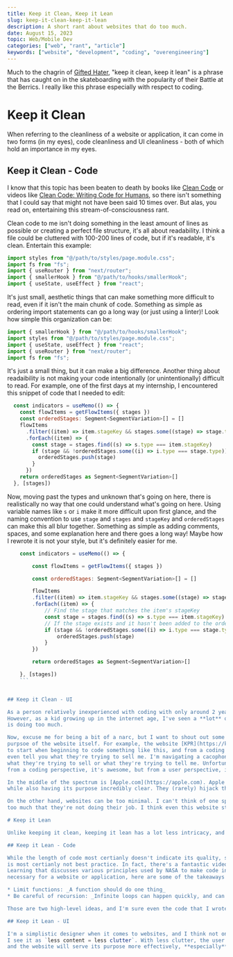 ```yaml
---
title: Keep it Clean, Keep it Lean
slug: keep-it-clean-keep-it-lean
description: A short rant about websites that do too much.
date: August 15, 2023
topic: Web/Mobile Dev
categories: ["web", "rant", "article"]
keywords: ["website", "development", "coding", "overengineering"]
---
```


Much to the chagrin of [Gifted Hater](https://www.youtube.com/channel/UC82d7bBOUmsE_b8crhEgSIw), "keep it clean, keep it lean"
is a phrase that has caught on in the skateboarding with the popularity of their Battle at the Berrics. I really like this phrase especially with respect to coding.

# Keep it Clean

When referring to the cleanliness of a website or application, it can come in two forms (in my eyes), code cleanliness and UI
cleanliness - both of which hold an importance in my eyes.

## Keep it Clean - Code

I know that this topic has been beaten to death by books like [Clean Code](https://www.amazon.com/Clean-Code-Handbook-Software-Craftsmanship/dp/0132350882)
or videos like [Clean Code: Writing Code for Humans](https://www.youtube.com/watch?v=7EmboKQH8lM), so there isn't something that I could say that might
not have been said 10 times over. But alas, you read on, entertaining this stream-of-consciousness rant.

Clean code to me isn't doing something in the least amount of lines as possible or creating a perfect file structure, it's all
about readability. I think a file could be cluttered with 100-200 lines of code, but if it's readable, it's clean. Entertain this example:

```javascript
import styles from "@/path/to/styles/page.module.css";
import fs from "fs";
import { useRouter } from "next/router";
import { smallerHook } from "@/path/to/hooks/smallerHook";
import { useState, useEffect } from "react";
```

It's just small, aesthetic things that can make something more difficult to read, even if it isn't the main chunk of code.
Something as simple as ordering import statements can go a long way (or just using a linter)! Look how simple this organization can be:

```javascript
import { smallerHook } from "@/path/to/hooks/smallerHook";
import styles from "@/path/to/styles/page.module.css";
import { useState, useEffect } from "react";
import { useRouter } from "next/router";
import fs from "fs";
```

It's just a small thing, but it can make a big difference. Another thing about readaibility is not making your code intentionally (or unintentionally)
difficult to read. For example, one of the first days at my internship, I encountered this snippet of code that I needed to edit:

```javascript
  const indicators = useMemo(() => {
    const flowItems = getFlowItems({ stages })
    const orderedStages: Segment<SegmentVariation>[] = []
    flowItems
      .filter((item) => item.stageKey && stages.some((stage) => stage.type === item.stageKey))
      .forEach((item) => {
        const stage = stages.find((s) => s.type === item.stageKey)
        if (stage && !orderedStages.some((i) => i.type === stage.type)) {
          orderedStages.push(stage)
        }
      })
    return orderedStages as Segment<SegmentVariation>[]
  }, [stages])
```

Now, moving past the types and unknown that's going on here, there is realistically no way that one could understand what's going on here.
Using variable names like `s` or `i` make it more difficult upon first glance, and
the naming convention to use `stage` and `stages` and `stageKey`
and `orderedStages` can make this all blur together. Something as simple as adding comments, spaces, and some
explanation here and there goes a long way! Maybe how I rewrote it is not your style, but it's definitely easier for me.

````javascript
    const indicators = useMemo(() => {

        const flowItems = getFlowItems({ stages })

        const orderedStages: Segment<SegmentVariation>[] = []

        flowItems
        .filter((item) => item.stageKey && stages.some((stage) => stage.type === item.stageKey)) // Filter out items that don't have a stageKey or don't have a stage that matches the stageKey
        .forEach((item) => {
            // Find the stage that matches the item's stageKey
            const stage = stages.find((s) => s.type === item.stageKey)
            // If the stage exists and it hasn't been added to the orderedStages array yet, add it
            if (stage && !orderedStages.some((i) => i.type === stage.type)) {
                orderedStages.push(stage)
            }
        })

        return orderedStages as Segment<SegmentVariation>[]

    }, [stages])
    ```


## Keep it Clean - UI

As a person relatively inexperienced with coding with only around 2 years of more serious experience, I can't comment too much on code quality.
However, as a kid growing up in the internet age, I've seen a **lot** of websites. While I'm no UI master, I can definitely tell when a website
is doing too much.

Now, excuse me for being a bit of a narc, but I want to shout out some websites that have such talented coders that they actually detract from the
purpsoe of the website itself. For example, the website [KPR](https://kprverse.com/) is absolutely fantastic. I mean I quite literally would have _no idea_ where
to start when beginning to code something like this, and from a coding standpoint, I'm in awe. But, when it comes to the actual purpose of the website - I could barely
even tell you what they're trying to sell me. I'm navigating a cacophony of colors, parallax, sounds, animations, and scrolling features that I can't even tell
what they're trying to sell or what they're trying to tell me. Unfortunately, a decent amount of websites featured on [Awwwards](https://awwwards.com) fall for this -
from a coding perspective, it's awesome, but from a user perspective, it's a nightmare.

In the middle of the spectrum is [Apple.com](https://apple.com). Apple masterfully combines a clean UI with some interesting features (parallax, animations, scroll bars, etc)
while also having its purpose incredibly clear. They (rarely) hijack the user's ablity to scroll or navigate, make information clear and concise, and have a clear call to action.

On the other hand, websites can be too minimal. I can't think of one specifically, but I can envision websites that are doing so little, attempting to embrace minimalism
too much that they're not doing their job. I think even this website starts to enter a grey area right above being too minimalistic.

# Keep it Lean

Unlike keeping it clean, keeping it lean has a lot less intricacy, and is generally applicable to both code and UI without much distinction.

## Keep it Lean - Code

While the length of code most certianly doesn't indicate its quality, strength, or readability, we can generally agree that 1,000+ lines of code in a single file
is most certianly not best practice. In fact, there's a fantastic video about [how to make space-proof code](https://www.youtube.com/watch?v=GWYhtksrmhE) by Low Level
Learning that discusses various principles used by NASA to make code incredibly safe. While we can certianly agree that having such a high standard for code is not
necessary for a website or application, here are some of the takeaways that I try to implement in my code:

* Limit functions: _A function should do one thing_
* Be careful of recursion: _Infinite loops can happen quickly, and can be difficult to debug_

Those are two high-level ideas, and I'm sure even the code that I wrote this website with doesn't follow those principles, but hey! I'm working on it.

## Keep it Lean - UI

I'm a simplistic designer when it comes to websites, and I think not only is it easier on the coder, but it's easy on the eyes.
I see it as `less content = less clutter`. With less clutter, the user is directed to what actually matters,
and the website will serve its purpose more effectively, **especially** those that are selling products.





````
